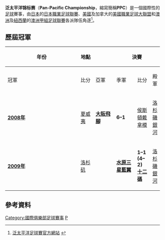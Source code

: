 {{noteTA
|1=zh-hans:休斯敦; zh-tw:休士頓; zh-hk:侯斯頓;
|2=zh-hans:迪纳摩; zh-tw:迪納摩; zh-hk:戴拿模;
}}
{{Infobox football tournament
|logo=[[File:PanPacificChamp08.gif|200px]]
|founded=2007年
|region=[[北美洲|北美洲]]、[[亞洲|亞洲]]及[[大洋洲|大洋洲]]
|number of teams      = 4
| current champions    = [[水原三星藍翼|水原三星藍翼]]（[[2009年泛太平洋锦标赛|2009年]]）
| most successful club = [[大阪飛腳|大阪飛腳]]（1次）<br /> [[水原三星藍翼|水原三星藍翼]]（1次）
| website              = [http://www.ppchampionship.net 泛太平洋足球賽官方網站]
}}
'''泛太平洋锦标赛'''（'''Pan-Pacific Championship'''，縮寫簡稱'''PPC'''）是一個國際性的[[足球|足球]]賽事，由[[日本|日本]]的[[日本職業足球聯賽|日本職業足球聯賽]]、[[美國|美國]]及加拿大的[[美國職業足球大聯盟|美國職業足球大聯盟]]和[[澳洲|澳洲]]及[[紐西蘭|紐西蘭]]的[[澳洲甲組足球聯賽|澳洲甲組足球聯賽]]各派隊伍角逐<ref name="official site">[http://www.ppchampionship.net 泛太平洋足球賽官方網站] {{webarchive|url=https://web.archive.org/web/20080915172334/http://www.ppchampionship.net/ |date=2008-09-15 }}</ref>。

== 歷屆冠軍 ==
{| class="wikitable" style="font-size:90%; width: 100%; text-align: center;"
|-
!rowspan=2 width=5%|年份
!rowspan=2 width=10%|地點
|width=1% rowspan=3| 
!colspan=3|決賽
|width=1% rowspan=3| 
!colspan=3|季軍戰
|-
!width=14%|冠軍 
!width=10%|比分 
!width=14%|亞軍 
!width=14%|季軍
!width=10%|比分 
!width=14%|殿軍
|-
|'''[[2008年泛太平洋锦标赛|2008年]]'''
|{{flagicon|USA}} [[夏威夷|夏威夷]]
|{{flagicon|JPN}} '''[[大阪飛腳|大阪飛腳]]'''
|'''6–1'''
|{{flagicon|USA}} [[侯斯頓戴拿模|侯斯頓戴拿模]]
|{{flagicon|USA}} [[洛杉磯銀河|洛杉磯銀河]]
|'''2–1'''
|{{flagicon|AUS}} [[悉尼足球俱樂部|FC悉尼]]
|-
|'''[[2009年泛太平洋锦标赛|2009年]]'''
|{{flagicon|USA}} [[洛杉矶|洛杉矶]]
|
|{{flagicon|KOR}} '''[[水原三星藍翼|水原三星藍翼]]'''
|'''1–1<br /> (4–2) [[十二碼|十二碼]]'''
|{{flagicon|USA}} [[洛杉磯銀河|洛杉磯銀河]]
|
|{{flagicon|JPN}} [[大分三神|大分三神]]
|'''2–1'''
|{{flagicon|CHN}} [[山東魯能泰山|山東魯能泰山]]
|}

== 參考資料 ==
{{reflist}}

{{fb start}}
{{泛太平洋锦标赛}}
{{國際俱樂部足球}}
{{fb end}}

[[Category:國際俱樂部足球賽事|Category:國際俱樂部足球賽事]]
[[Category:美國足球|P]]